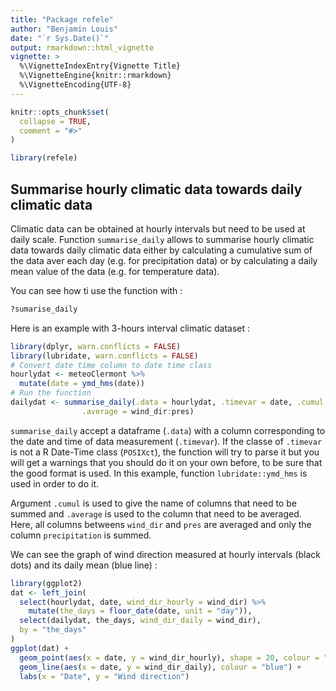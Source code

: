 ```yaml
---
title: "Package refele"
author: "Benjamin Louis"
date: "`r Sys.Date()`"
output: rmarkdown::html_vignette
vignette: >
  %\VignetteIndexEntry{Vignette Title}
  %\VignetteEngine{knitr::rmarkdown}
  %\VignetteEncoding{UTF-8}
---
```


```r
knitr::opts_chunk$set(
  collapse = TRUE,
  comment = "#>"
)
```

```r
library(refele)
```

## Summarise hourly climatic data towards daily climatic data

Climatic data can be obtained at hourly intervals but need to be used at daily scale. Function `summarise_daily` allows to summarise hourly climatic data towards daily climatic data either by calculating a cumulative sum of the data aver each day (e.g. for precipitation data) or by calculating a daily mean value of the data (e.g. for temperature data).

You can see how ti use the function with :

```r
?sumarise_daily
```

Here is an example with 3-hours interval climatic dataset :

```r
library(dplyr, warn.conflicts = FALSE)
library(lubridate, warn.conflicts = FALSE)
# Convert date time column to date time class
hourlydat <- meteoClermont %>%
  mutate(date = ymd_hms(date))
# Run the function
dailydat <- summarise_daily(.data = hourlydat, .timevar = date, .cumul = precipitation , 
                .average = wind_dir:pres)
```

`summarise_daily` accept a dataframe (`.data`) with a column corresponding to the date and time of data measurement (`.timevar`). If the classe of `.timevar` is not a R Date-Time class (`POSIXct`), the function will try to parse it but you will get a warnings that you should do it on your own before, to be sure that the good format is used. In this example, function `lubridate::ymd_hms` is used in order to do it. 

Argument `.cumul` is used to give the name of columns that need to be summed and `.average` is used to the column that need to be averaged. Here, all columns betweens `wind_dir` and `pres` are averaged and only the column `precipitation` is summed.

We can see the graph of wind direction measured at hourly intervals (black dots) and its daily mean (blue line) :

```r
library(ggplot2)
dat <- left_join(
  select(hourlydat, date, wind_dir_hourly = wind_dir) %>% 
    mutate(the_days = floor_date(date, unit = "day")),
  select(dailydat, the_days, wind_dir_daily = wind_dir),
  by = "the_days"
)
ggplot(dat) +
  geom_point(aes(x = date, y = wind_dir_hourly), shape = 20, colour = "black") +
  geom_line(aes(x = date, y = wind_dir_daily), colour = "blue") +
  labs(x = "Date", y = "Wind direction")
```


